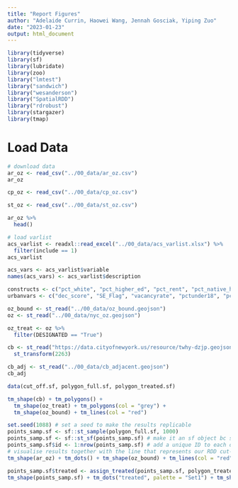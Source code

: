 ```yaml
---
title: "Report Figures"
author: "Adelaide Currin, Haowei Wang, Jennah Gosciak, Yiping Zuo"
date: "2023-01-23"
output: html_document
---
```


```r
library(tidyverse)
library(sf)
library(lubridate)
library(zoo)
library("lmtest")
library("sandwich")
library("wesanderson")
library("SpatialRDD")
library("rdrobust")
library(stargazer)
library(tmap)
```

# Load Data

```r
# download data
ar_oz <- read_csv("../00_data/ar_oz.csv")
ar_oz

cp_oz <- read_csv("../00_data/cp_oz.csv")

st_oz <- read_csv("../00_data/st_oz.csv")

ar_oz %>%
  head()

# load varlist
acs_varlist <- readxl::read_excel("../00_data/acs_varlist.xlsx") %>%
  filter(include == 1)
acs_varlist

acs_vars <- acs_varlist$variable
names(acs_vars) <- acs_varlist$description

constructs <- c("pct_white", "pct_higher_ed", "pct_rent", "pct_native_hc_covered", "pct_poverty", "minutes_commute_avg")
urbanvars <- c("dec_score", "SE_Flag", "vacancyrate", "pctunder18", "pctover64")

oz_bound <- st_read("../00_data/oz_bound.geojson")
oz <- st_read("../00_data/nyc_oz.geojson")

oz_treat <- oz %>% 
  filter(DESIGNATED == "True")

cb <- st_read("https://data.cityofnewyork.us/resource/twhy-dzjp.geojson?$limit=1000000") %>%
  st_transform(2263)

cb_adj <- st_read("../00_data/cb_adjacent.geojson")
cb_adj
```

```r
data(cut_off.sf, polygon_full.sf, polygon_treated.sf)

tm_shape(cb) + tm_polygons() + 
  tm_shape(oz_treat) + tm_polygons(col = "grey") + 
  tm_shape(oz_bound) + tm_lines(col = "red")
```

```r
set.seed(1088) # set a seed to make the results replicable
points_samp.sf <- sf::st_sample(polygon_full.sf, 1000)
points_samp.sf <- sf::st_sf(points_samp.sf) # make it an sf object bc st_sample only created the geometry list-column (sfc)
points_samp.sf$id <- 1:nrow(points_samp.sf) # add a unique ID to each observation
# visualise results together with the line that represents our RDD cut-off
tm_shape(ar_oz) + tm_dots() + tm_shape(oz_bound) + tm_lines(col = "red")
```

```r
points_samp.sf$treated <- assign_treated(points_samp.sf, polygon_treated.sf, id = "id")
tm_shape(points_samp.sf) + tm_dots("treated", palette = "Set1") + tm_shape(cut_off.sf) + tm_lines(col = "red")
```




